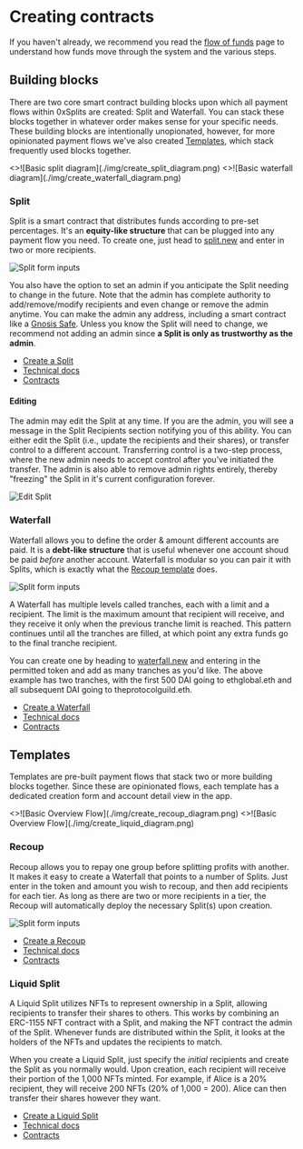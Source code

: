 # Creating contracts

If you haven't already, we recommend you read the [flow of funds](/flow) page to
understand how funds move through the system and the various steps.

## Building blocks

There are two core smart contract building blocks upon which all payment flows
within 0xSplits are created: Split and Waterfall. You can stack these blocks
together in whatever order makes sense for your specific needs. These building
blocks are intentionally unopionated, however, for more opinionated payment
flows we've also created [Templates](#templates), which stack frequently used
blocks together.


<Cards num={2}>

<Card image title="Split" href="#split">
  <>![Basic split diagram](./img/create_split_diagram.png)</>
</Card>
<Card image title="Waterfall" href="#waterfall">
  <>![Basic waterfall diagram](./img/create_waterfall_diagram.png)</>
</Card>

</Cards>

### Split

Split is a smart contract that distributes funds according to pre-set
percentages. It's an **equity-like structure** that can be plugged into any
payment flow you need. To create one, just head to
[split.new](https://app.0xsplits.xyz/new/split/) and enter in two or more
recipients.

![Split form inputs](./img/create_split_form.png)

You also have the option to set an admin if you anticipate the Split needing to
change in the future. Note that the admin has complete authority to
add/remove/modify recipients and even change or remove the admin anytime. You
can make the admin any address, including a smart contract like a
[Gnosis Safe](https://safe.global/). Unless you know the Split will need to
change, we recommend not adding an admin since **a Split is only as trustworthy
as the admin**.

- [Create a Split](https://app.0xsplits.xyz/new/split)
- [Technical docs](/core/split)
- [Contracts](https://github.com/0xSplits/splits-contracts)

#### Editing

The admin may edit the Split at any time. If you are the admin, you will see a
message in the Split Recipients section notifying you of this ability. You can
either edit the Split (i.e., update the recipients and their shares), or
transfer control to a different account. Transferring control is a two-step
process, where the new admin needs to accept control after you've initiated the
transfer. The admin is also able to remove admin rights entirely, thereby
"freezing" the Split in it's current configuration forever.

![Edit Split](./img/create_split_edit.png)

### Waterfall

Waterfall allows you to define the order & amount different accounts are paid.
It is a **debt-like structure** that is useful whenever one account shoud be
paid _before_ another account. Waterfall is modular so you can pair it with
Splits, which is exactly what the [Recoup template](#recoup) does.

![Split form inputs](./img/create_waterfall_form.png)

A Waterfall has multiple levels called tranches, each with a limit and a
recipient. The limit is the maximum amount that recipient will receive, and they
receive it only when the previous tranche limit is reached. This pattern
continues until all the tranches are filled, at which point any extra funds go
to the final tranche recipient.

You can create one by heading to
[waterfall.new](https://app.0xsplits.xyz/new/waterfall) and entering in the
permitted token and add as many tranches as you'd like. The above example has
two tranches, with the first 500 DAI going to ethglobal.eth and all subsequent
DAI going to theprotocolguild.eth.

- [Create a Waterfall](https://app.0xsplits.xyz/new/waterfall)
- [Technical docs](/core/waterfall)
- [Contracts](https://github.com/0xSplits/splits-waterfall)

## Templates

Templates are pre-built payment flows that stack two or more building blocks
together. Since these are opinionated flows, each template has a dedicated
creation form and account detail view in the app.

<Cards num={2}>

<Card title="Recoup &rarr;" image href="#recoup">
  <>![Basic Overview Flow](./img/create_recoup_diagram.png)</>
</Card>
<Card title="Liquid Split &rarr;" image href="#liquid-split">
  <>![Basic Overview Flow](./img/create_liquid_diagram.png)</>
</Card>

</Cards>

### Recoup

Recoup allows you to repay one group before splitting profits with another. It
makes it easy to create a Waterfall that points to a number of Splits. Just
enter in the token and amount you wish to recoup, and then add recipients for
each tier. As long as there are two or more recipients in a tier, the Recoup
will automatically deploy the necessary Split(s) upon creation.

![Split form inputs](./img/create_recoup_form.png)

- [Create a Recoup](https://app.0xsplits.xyz/new/recoup)
- [Technical docs](/templates/recoup)
- [Contracts](https://github.com/0xSplits/splits-recoup)

### Liquid Split

A Liquid Split utilizes NFTs to represent ownership in a Split, allowing
recipients to transfer their shares to others. This works by combining an
ERC-1155 NFT contract with a Split, and making the NFT contract the admin of the
Split. Whenever funds are distributed within the Split, it looks at the holders
of the NFTs and updates the recipients to match.

When you create a Liquid Split, just specify the _initial_ recipients and create
the Split as you normally would. Upon creation, each recipient will receive
their portion of the 1,000 NFTs minted. For example, if Alice is a 20%
recipient, they will receive 200 NFTs (20% of 1,000 = 200). Alice can then
transfer their shares however they want.

- [Create a Liquid Split](https://app.0xsplits.xyz/new/split/?type=liquid)
- [Technical docs](/templates/liquid)
- [Contracts](https://github.com/0xSplits/splits-liquid)
